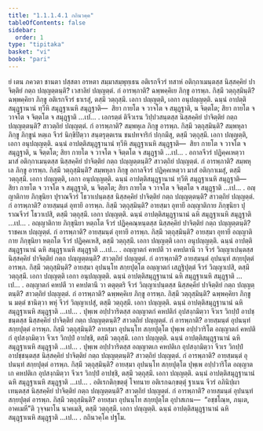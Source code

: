 ```yaml
---
title: "1.1.1.4.1 กถินวคฺค"
tableOfContents: false
sidebar:
  order: 1
type: "tipitaka"
basket: "vi"
book: "pari"
---
```



<DynamicBreadcrumb />

<Division number="24" book="pari">

<Paragraph number="82" book="pari">
ยํ เตน ภควตา ชานตา ปสฺสตา อรหตา สมฺมาสมฺพุทฺเธน อติเรกจีวรํ ทสาหํ อติกฺกาเมนฺตสฺส นิสฺสคฺคิยํ ปาจิตฺติยํ กตฺถ ปญฺญตฺตนฺติ? เวสาลิยํ ปญฺญตฺตํ. กํ อารพฺภาติ? ฉพฺพคฺคิเย ภิกฺขู อารพฺภ. กิสฺมึ วตฺถุสฺมินฺติ? ฉพฺพคฺคิยา ภิกฺขู อติเรกจีวรํ ธาเรสุํ, ตสฺมึ วตฺถุสฺมึ. เอกา ปญฺญตฺติ, เอกา อนุปญฺญตฺติ. ฉนฺนํ อาปตฺติสมุฏฺฐานานํ ทฺวีหิ สมุฏฺฐาเนหิ สมุฏฺฐาติ—  สิยา กายโต จ วาจโต จ สมุฏฺฐาติ, น จิตฺตโต; สิยา กายโต จ วาจโต จ จิตฺตโต จ สมุฏฺฐาติ …เป… .
</Paragraph>

</Division>
<Division number="25" book="pari">

<Paragraph number="83" book="pari">
เอกรตฺตํ ติจีวเรน วิปฺปวสนฺตสฺส นิสฺสคฺคิยํ ปาจิตฺติยํ กตฺถ ปญฺญตฺตนฺติ? สาวตฺถิยํ ปญฺญตฺตํ. กํ อารพฺภาติ? สมฺพหุเล ภิกฺขู อารพฺภ. กิสฺมึ วตฺถุสฺมินฺติ? สมฺพหุลา ภิกฺขู ภิกฺขูนํ หตฺเถ จีวรํ นิกฺขิปิตฺวา สนฺตรุตฺตเรน ชนปทจาริกํ ปกฺกมึสุ, ตสฺมึ วตฺถุสฺมึ. เอกา ปญฺญตฺติ, เอกา อนุปญฺญตฺติ. ฉนฺนํ อาปตฺติสมุฏฺฐานานํ ทฺวีหิ สมุฏฺฐาเนหิ สมุฏฺฐาติ—  สิยา กายโต จ วาจโต จ สมุฏฺฐาติ, น จิตฺตโต; สิยา กายโต จ วาจโต จ จิตฺตโต จ สมุฏฺฐาติ …เป… .
</Paragraph>

</Division>
<Division number="26" book="pari">

<Paragraph number="84" book="pari">
อกาลจีวรํ ปฏิคฺคเหตฺวา มาสํ อติกฺกาเมนฺตสฺส นิสฺสคฺคิยํ ปาจิตฺติยํ กตฺถ ปญฺญตฺตนฺติ? สาวตฺถิยํ ปญฺญตฺตํ. กํ อารพฺภาติ? สมฺพหุเล ภิกฺขู อารพฺภ. กิสฺมึ วตฺถุสฺมินฺติ? สมฺพหุลา ภิกฺขู อกาลจีวรํ ปฏิคฺคเหตฺวา มาสํ อติกฺกาเมสุํ, ตสฺมึ วตฺถุสฺมึ. เอกา ปญฺญตฺติ, เอกา อนุปญฺญตฺติ. ฉนฺนํ อาปตฺติสมุฏฺฐานานํ ทฺวีหิ สมุฏฺฐาเนหิ สมุฏฺฐาติ—  สิยา กายโต จ วาจโต จ สมุฏฺฐาติ, น จิตฺตโต; สิยา กายโต จ วาจโต จ จิตฺตโต จ สมุฏฺฐาติ …เป… .
</Paragraph>

</Division>
<Division number="27" book="pari">

<Paragraph number="85" book="pari">
อญฺญาติกาย ภิกฺขุนิยา ปุราณจีวรํ โธวาเปนฺตสฺส นิสฺสคฺคิยํ ปาจิตฺติยํ กตฺถ ปญฺญตฺตนฺติ? สาวตฺถิยํ ปญฺญตฺตํ. กํ อารพฺภาติ? อายสฺมนฺตํ อุทายึ อารพฺภ. กิสฺมึ วตฺถุสฺมินฺติ? อายสฺมา อุทายี อญฺญาติกาย ภิกฺขุนิยา ปุราณจีวรํ โธวาเปสิ, ตสฺมึ วตฺถุสฺมึ. เอกา ปญฺญตฺติ. ฉนฺนํ อาปตฺติสมุฏฺฐานานํ ฉหิ สมุฏฺฐาเนหิ สมุฏฺฐาติ …เป… .
</Paragraph>

</Division>
<Division number="28" book="pari">

<Paragraph number="86" book="pari">
อญฺญาติกาย ภิกฺขุนิยา หตฺถโต จีวรํ ปฏิคฺคณฺหนฺตสฺส นิสฺสคฺคิยํ ปาจิตฺติยํ กตฺถ ปญฺญตฺตนฺติ? ราชคเห ปญฺญตฺตํ. กํ อารพฺภาติ? อายสฺมนฺตํ อุทายึ อารพฺภ. กิสฺมึ วตฺถุสฺมินฺติ? อายสฺมา อุทายี อญฺญาติกาย ภิกฺขุนิยา หตฺถโต จีวรํ ปฏิคฺคเหสิ, ตสฺมึ วตฺถุสฺมึ. เอกา ปญฺญตฺติ เอกา อนุปญฺญตฺติ. ฉนฺนํ อาปตฺติสมุฏฺฐานานํ ฉหิ สมุฏฺฐาเนหิ สมุฏฺฐาติ …เป… .
</Paragraph>

</Division>
<Division number="29" book="pari">

<Paragraph number="87" book="pari">
อญฺญาตกํ คหปตึ วา คหปตานึ วา จีวรํ วิญฺญาเปนฺตสฺส นิสฺสคฺคิยํ ปาจิตฺติยํ กตฺถ ปญฺญตฺตนฺติ? สาวตฺถิยํ ปญฺญตฺตํ. กํ อารพฺภาติ? อายสฺมนฺตํ อุปนนฺทํ สกฺยปุตฺตํ อารพฺภ. กิสฺมึ วตฺถุสฺมินฺติ? อายสฺมา อุปนนฺโท สกฺยปุตฺโต อญฺญาตกํ เสฏฺฐิปุตฺตํ จีวรํ วิญฺญาเปสิ, ตสฺมึ วตฺถุสฺมึ. เอกา ปญฺญตฺติ เอกา อนุปญฺญตฺติ. ฉนฺนํ อาปตฺติสมุฏฺฐานานํ ฉหิ สมุฏฺฐาเนหิ สมุฏฺฐาติ …เป… .
</Paragraph>

</Division>
<Division number="30" book="pari">

<Paragraph number="88" book="pari">
อญฺญาตกํ คหปตึ วา คหปตานึ วา ตตุตฺตริ จีวรํ วิญฺญาเปนฺตสฺส นิสฺสคฺคิยํ ปาจิตฺติยํ กตฺถ ปญฺญตฺตนฺติ? สาวตฺถิยํ ปญฺญตฺตํ. กํ อารพฺภาติ? ฉพฺพคฺคิเย ภิกฺขู อารพฺภ. กิสฺมึ วตฺถุสฺมินฺติ? ฉพฺพคฺคิยา ภิกฺขู น มตฺตํ ชานิตฺวา พหุํ จีวรํ วิญฺญาเปสุํ, ตสฺมึ วตฺถุสฺมึ. เอกา ปญฺญตฺติ. ฉนฺนํ อาปตฺติสมุฏฺฐานานํ ฉหิ สมุฏฺฐาเนหิ สมุฏฺฐาติ …เป… .
</Paragraph>

</Division>
<Division number="31" book="pari">

<Paragraph number="89" book="pari">
ปุพฺเพ อปฺปวาริตสฺส อญฺญาตกํ คหปติกํ อุปสงฺกมิตฺวา จีวเร วิกปฺปํ อาปชฺชนฺตสฺส นิสฺสคฺคิยํ ปาจิตฺติยํ กตฺถ ปญฺญตฺตนฺติ? สาวตฺถิยํ ปญฺญตฺตํ. กํ อารพฺภาติ? อายสฺมนฺตํ อุปนนฺทํ สกฺยปุตฺตํ อารพฺภ. กิสฺมึ วตฺถุสฺมินฺติ? อายสฺมา อุปนนฺโท สกฺยปุตฺโต ปุพฺเพ อปฺปวาริโต อญฺญาตกํ คหปติกํ อุปสงฺกมิตฺวา จีวเร วิกปฺปํ อาปชฺชิ, ตสฺมึ วตฺถุสฺมึ. เอกา ปญฺญตฺติ. ฉนฺนํ อาปตฺติสมุฏฺฐานานํ ฉหิ สมุฏฺฐาเนหิ สมุฏฺฐาติ …เป… .
</Paragraph>

</Division>
<Division number="32" book="pari">

<Paragraph number="90" book="pari">
ปุพฺเพ อปฺปวาริตสฺส อญฺญาตเก คหปติเก อุปสงฺกมิตฺวา จีวเร วิกปฺปํ อาปชฺชนฺตสฺส นิสฺสคฺคิยํ ปาจิตฺติยํ กตฺถ ปญฺญตฺตนฺติ? สาวตฺถิยํ ปญฺญตฺตํ. กํ อารพฺภาติ? อายสฺมนฺตํ อุปนนฺทํ สกฺยปุตฺตํ อารพฺภ. กิสฺมึ วตฺถุสฺมินฺติ? อายสฺมา อุปนนฺโท สกฺยปุตฺโต ปุพฺเพ อปฺปวาริโต อญฺญาตเก คหปติเก อุปสงฺกมิตฺวา จีวเร วิกปฺปํ อาปชฺชิ, ตสฺมึ วตฺถุสฺมึ. เอกา ปญฺญตฺติ. ฉนฺนํ อาปตฺติสมุฏฺฐานานํ ฉหิ สมุฏฺฐาเนหิ สมุฏฺฐาติ …เป… .
</Paragraph>

</Division>
<Division number="33" book="pari">

<Paragraph number="91" book="pari">
อติเรกติกฺขตฺตุํ โจทนาย อติเรกฉกฺขตฺตุํ ฐาเนน จีวรํ อภินิปฺผาเทนฺตสฺส นิสฺสคฺคิยํ ปาจิตฺติยํ กตฺถ ปญฺญตฺตนฺติ? สาวตฺถิยํ ปญฺญตฺตํ. กํ อารพฺภาติ? อายสฺมนฺตํ อุปนนฺทํ สกฺยปุตฺตํ อารพฺภ. กิสฺมึ วตฺถุสฺมินฺติ? อายสฺมา อุปนนฺโท สกฺยปุตฺโต อุปาสเกน—  “อชฺชโณฺห, ภนฺเต, อาคเมหี”ติ วุจฺจมาโน นาคเมสิ, ตสฺมึ วตฺถุสฺมึ. เอกา ปญฺญตฺติ. ฉนฺนํ อาปตฺติสมุฏฺฐานานํ ฉหิ สมุฏฺฐาเนหิ สมุฏฺฐาติ …เป… .

</Paragraph>
</Division>

<Paragraph number="92" type="center" book="pari">
กถินวคฺโค ปฐโม.
</Paragraph>